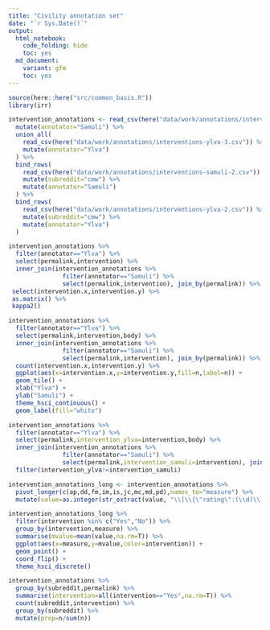 ```yaml
---
title: "Civility annotation set"
date: "`r Sys.Date()`"
output: 
  html_notebook:
    code_folding: hide
    toc: yes
  md_document:
    variant: gfm 
    toc: yes
---
```


```r
source(here::here("src/common_basis.R"))
library(irr)
```

```r
intervention_annotations <- read_csv(here("data/work/annotations/interventions-samuli-3.csv")) %>% 
  mutate(annotator="Samuli") %>%
  union_all(
    read_csv(here("data/work/annotations/interventions-ylva-3.csv")) %>% 
    mutate(annotator="Ylva") 
  ) %>% 
  bind_rows(
    read_csv(here("data/work/annotations/interventions-samuli-2.csv")) %>% 
    mutate(subreddit="cmw") %>%
    mutate(annotator="Samuli")
  ) %>% 
  bind_rows(
    read_csv(here("data/work/annotations/interventions-ylva-2.csv")) %>% 
    mutate(subreddit="cmw") %>%
    mutate(annotator="Ylva")
  )
```

```r
intervention_annotations %>% 
  filter(annotator=="Ylva") %>%
  select(permalink,intervention) %>% 
  inner_join(intervention_annotations %>% 
               filter(annotator=="Samuli") %>%
               select(permalink,intervention), join_by(permalink)) %>% 
 select(intervention.x,intervention.y) %>%
 as.matrix() %>% 
 kappa2()
```


```r
intervention_annotations %>% 
  filter(annotator=="Ylva") %>%
  select(permalink,intervention,body) %>% 
  inner_join(intervention_annotations %>% 
               filter(annotator=="Samuli") %>%
               select(permalink,intervention), join_by(permalink)) %>% 
  count(intervention.x,intervention.y) %>% 
  ggplot(aes(x=intervention.x,y=intervention.y,fill=n,label=n)) + 
  geom_tile() + 
  xlab("Ylva") +
  ylab("Samuli") +
  theme_hsci_continuous() + 
  geom_label(fill="white")
```

```r
intervention_annotations %>% 
  filter(annotator=="Ylva") %>%
  select(permalink,intervention_ylva=intervention,body) %>% 
  inner_join(intervention_annotations %>% 
               filter(annotator=="Samuli") %>%
               select(permalink,intervention_samuli=intervention), join_by(permalink)) %>%
  filter(intervention_ylva!=intervention_samuli)
```

```r
intervention_annotations_long <- intervention_annotations %>%
  pivot_longer(c(ap,dd,fm,im,is,jc,mc,md,pd),names_to="measure") %>%
  mutate(value=as.integer(str_extract(value, "\\[\\{\"rating\":(\\d)\\}\\]", group=1)))

```

```r
intervention_annotations_long %>% 
  filter(intervention %in% c("Yes","No")) %>%
  group_by(intervention,measure) %>% 
  summarise(mvalue=mean(value,na.rm=T)) %>% 
  ggplot(aes(x=measure,y=mvalue,color=intervention)) + 
  geom_point() +
  coord_flip() +
  theme_hsci_discrete()
```

```r
intervention_annotations %>%
  group_by(subreddit,permalink) %>%
  summarise(intervention=all(intervention=="Yes",na.rm=T)) %>%
  count(subreddit,intervention) %>%
  group_by(subreddit) %>%
  mutate(prop=n/sum(n))
```

